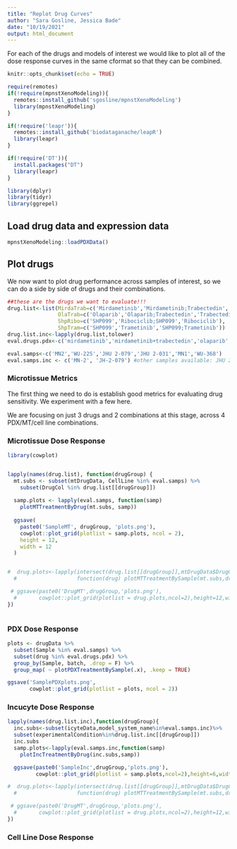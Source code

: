 ```yaml
---
title: "Replot Drug Curves"
author: "Sara Gosline, Jessica Bade"
date: "10/19/2021"
output: html_document
---
```


For each of the drugs and models of interest we would like to plot all of the dose response curves in the same cformat so that they can be combined.

```r
knitr::opts_chunk$set(echo = TRUE)

require(remotes)
if(!require(mpnstXenoModeling)){
  remotes::install_github('sgosline/mpnstXenoModeling')
  library(mpnstXenoModeling)
}

if(!require('leapr')){
  remotes::install_github('biodataganache/leapR')
  library(leapr)
}

if(!require('DT')){
  install.packages("DT")
  library(leapr)
}

library(dplyr)
library(tidyr)
library(ggrepel)
```

## Load drug data and expression data

```r
mpnstXenoModeling::loadPDXData()
```

## Plot drugs

We now want to plot drug performance across samples of interest, so we can do a side by side of drugs and their combinations.

```r

##these are the drugs we want to evaluate!!!
drug.list<-list(MirdaTrab=c('Mirdametinib','Mirdametinib;Trabectedin','Trabectedin'),
                OlaTrab=c('Olaparib','Olaparib;Trabectedin','Trabectedin'),
                ShpRibo=c('SHP099','Ribociclib;SHP099','Ribociclib'),
                ShpTram=c('SHP099','Trametinib','SHP099;Trametinib'))
drug.list.inc<-lapply(drug.list,tolower)
eval.drugs.pdx<-c('mirdametinib','mirdametinib+trabectedin','olaparib','trabectedin','ribociclib','trametinib','trametinib+ribociclib')

eval.samps<-c('MN2','WU-225','JHU 2-079','JHU 2-031','MN1','WU-368')
eval.samps.inc <- c('MN-2', 'JH-2-079') #other samples available: JHU 2-002, JHU 2-103
```

### Microtissue Metrics

The first thing we need to do is establish good metrics for evaluating drug sensitivity. We experiment with a few here.

We are focusing on just 3 drugs and 2 combinations at this stage, across 4 PDX/MT/cell line combinations.

### Microtissue Dose Response

```r
library(cowplot)


lapply(names(drug.list), function(drugGroup) {
  mt.subs <- subset(mtDrugData, CellLine %in% eval.samps) %>%
    subset(DrugCol %in% drug.list[[drugGroup]])
  
  samp.plots <- lapply(eval.samps, function(samp)
    plotMTTreatmentByDrug(mt.subs, samp))
  
  ggsave(
    paste0('SampleMT', drugGroup, 'plots.png'),
    cowplot::plot_grid(plotlist = samp.plots, ncol = 2),
    height = 12,
    width = 12
  )


#  drug.plots<-lapply(intersect(drug.list[[drugGroup]],mtDrugData$DrugCol),
  #                   function(drug) plotMTTreatmentBySample(mt.subs,drug))

 # ggsave(paste0('DrugMT',drugGroup,'plots.png'),
  #       cowplot::plot_grid(plotlist = drug.plots,ncol=2),height=12,width=12)
})



```

### PDX Dose Response

```r



plots <- drugData %>%
  subset(Sample %in% eval.samps) %>%
  subset(drug %in% eval.drugs.pdx) %>%
  group_by(Sample, batch, .drop = F) %>%
  group_map( ~ plotPDXTreatmentBySample(.x), .keep = TRUE)

ggsave('SamplePDXplots.png',
       cowplot::plot_grid(plotlist = plots, ncol = 2))

```

### Incucyte Dose Response


```r
lapply(names(drug.list.inc),function(drugGroup){
  inc.subs<-subset(icyteData,model_system_name%in%eval.samps.inc)%>%
  subset(experimentalCondition%in%drug.list.inc[[drugGroup]])
  inc.subs
  samp.plots<-lapply(eval.samps.inc,function(samp) 
    plotIncTreatmentByDrug(inc.subs,samp))

  ggsave(paste0('SampleInc',drugGroup,'plots.png'),
         cowplot::plot_grid(plotlist = samp.plots,ncol=2),height=6,width=12)

#  drug.plots<-lapply(intersect(drug.list[[drugGroup]],mtDrugData$DrugCol),
  #                   function(drug) plotMTTreatmentBySample(mt.subs,drug))

 # ggsave(paste0('DrugMT',drugGroup,'plots.png'),
  #       cowplot::plot_grid(plotlist = drug.plots,ncol=2),height=12,width=12)
})


```

### Cell Line Dose Response
